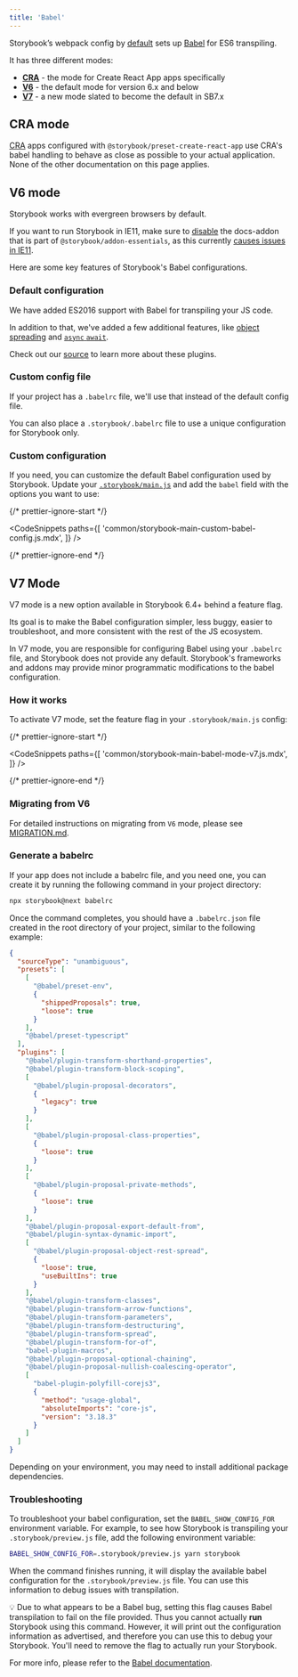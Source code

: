 ```yaml
---
title: 'Babel'
---
```


Storybook’s webpack config by [default](#default-configuration) sets up [Babel](https://babeljs.io/) for ES6 transpiling.

It has three different modes:

- [**CRA**](#cra-mode) - the mode for Create React App apps specifically
- [**V6**](#v6-mode) - the default mode for version 6.x and below
- [**V7**](#v7-mode) - a new mode slated to become the default in SB7.x

## CRA mode

[CRA](https://create-react-app.dev/) apps configured with `@storybook/preset-create-react-app` use CRA's babel handling to behave as close as possible to your actual application. None of the other documentation on this page applies.

## V6 mode

Storybook works with evergreen browsers by default.

If you want to run Storybook in IE11, make sure to [disable](../essentials/introduction.md#disabling-addons) the docs-addon that is part of `@storybook/addon-essentials`, as this currently [causes issues in IE11](https://github.com/storybookjs/storybook/issues/8884).

Here are some key features of Storybook's Babel configurations.

### Default configuration

We have added ES2016 support with Babel for transpiling your JS code.

In addition to that, we've added a few additional features, like [object spreading](https://developer.mozilla.org/en-US/docs/Web/JavaScript/Reference/Operators/Spread_syntax) and [`async` `await`](https://developer.mozilla.org/en-US/docs/Web/JavaScript/Reference/Statements/async_function).

Check out our [source](https://github.com/storybookjs/storybook/blob/next/lib/core-common/src/utils/babel.ts) to learn more about these plugins.

### Custom config file

If your project has a `.babelrc` file, we'll use that instead of the default config file.

You can also place a `.storybook/.babelrc` file to use a unique configuration for Storybook only.

### Custom configuration

If you need, you can customize the default Babel configuration used by Storybook. Update your [`.storybook/main.js`](./overview.md#configure-your-storybook-project) and add the `babel` field with the options you want to use:

{/* prettier-ignore-start */}

<CodeSnippets
  paths={[
    'common/storybook-main-custom-babel-config.js.mdx',
  ]}
/>

{/* prettier-ignore-end */}

## V7 Mode

V7 mode is a new option available in Storybook 6.4+ behind a feature flag.

Its goal is to make the Babel configuration simpler, less buggy, easier to troubleshoot, and more consistent with the rest of the JS ecosystem.

In V7 mode, you are responsible for configuring Babel using your `.babelrc` file, and Storybook does not provide any default. Storybook's frameworks and addons may provide minor programmatic modifications to the babel configuration.

### How it works

To activate V7 mode, set the feature flag in your `.storybook/main.js` config:

{/* prettier-ignore-start */}

<CodeSnippets
  paths={[
    'common/storybook-main-babel-mode-v7.js.mdx',
  ]}
/>

{/* prettier-ignore-end */}

### Migrating from V6

For detailed instructions on migrating from `V6` mode, please see [MIGRATION.md](https://github.com/storybookjs/storybook/blob/next/MIGRATION.md#babel-mode-v7).

### Generate a babelrc

If your app does not include a babelrc file, and you need one, you can create it by running the following command in your project directory:

```sh
npx storybook@next babelrc
```

Once the command completes, you should have a `.babelrc.json` file created in the root directory of your project, similar to the following example:

```json
{
  "sourceType": "unambiguous",
  "presets": [
    [
      "@babel/preset-env",
      {
        "shippedProposals": true,
        "loose": true
      }
    ],
    "@babel/preset-typescript"
  ],
  "plugins": [
    "@babel/plugin-transform-shorthand-properties",
    "@babel/plugin-transform-block-scoping",
    [
      "@babel/plugin-proposal-decorators",
      {
        "legacy": true
      }
    ],
    [
      "@babel/plugin-proposal-class-properties",
      {
        "loose": true
      }
    ],
    [
      "@babel/plugin-proposal-private-methods",
      {
        "loose": true
      }
    ],
    "@babel/plugin-proposal-export-default-from",
    "@babel/plugin-syntax-dynamic-import",
    [
      "@babel/plugin-proposal-object-rest-spread",
      {
        "loose": true,
        "useBuiltIns": true
      }
    ],
    "@babel/plugin-transform-classes",
    "@babel/plugin-transform-arrow-functions",
    "@babel/plugin-transform-parameters",
    "@babel/plugin-transform-destructuring",
    "@babel/plugin-transform-spread",
    "@babel/plugin-transform-for-of",
    "babel-plugin-macros",
    "@babel/plugin-proposal-optional-chaining",
    "@babel/plugin-proposal-nullish-coalescing-operator",
    [
      "babel-plugin-polyfill-corejs3",
      {
        "method": "usage-global",
        "absoluteImports": "core-js",
        "version": "3.18.3"
      }
    ]
  ]
}
```

Depending on your environment, you may need to install additional package dependencies.

### Troubleshooting

To troubleshoot your babel configuration, set the `BABEL_SHOW_CONFIG_FOR` environment variable. For example, to see how Storybook is transpiling your `.storybook/preview.js` file, add the following environment variable:

```sh
BABEL_SHOW_CONFIG_FOR=.storybook/preview.js yarn storybook
```

When the command finishes running, it will display the available babel configuration for the `.storybook/preview.js` file. You can use this information to debug issues with transpilation.

<div class="aside">
💡 Due to what appears to be a Babel bug, setting this flag causes Babel transpilation to fail on the file provided. Thus you cannot actually <strong>run</strong> Storybook using this command. However, it will print out the configuration information as advertised, and therefore you can use this to debug your Storybook. You'll need to remove the flag to actually run your Storybook.
</div>

For more info, please refer to the [Babel documentation](https://babeljs.io/docs/en/configuration#print-effective-configs).